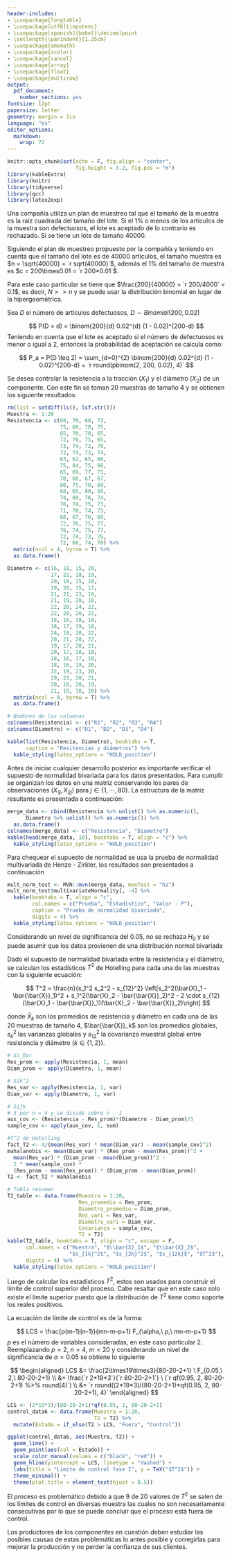 ```yaml
---
header-includes:
- \usepackage{longtable}
- \usepackage[utf8]{inputenc}
- \usepackage[spanish]{babel}\decimalpoint
- \setlength{\parindent}{1.25cm}
- \usepackage{amsmath}
- \usepackage{xcolor}
- \usepackage{cancel}
- \usepackage{array}
- \usepackage{float}
- \usepackage{multirow}
output:
  pdf_document: 
    number_sections: yes
fontsize: 12pt
papersize: letter
geometry: margin = 1in
language: "es"
editor_options: 
  markdown: 
    wrap: 72
---
```


```r
knitr::opts_chunk$set(echo = F, fig.align = "center",
                      fig.height = 3.2, fig.pos = "H")
library(kableExtra)
library(knitr)
library(tidyverse)
library(qcc)
library(latex2exp)
```

```{=tex}
\input{titlepage}
\thispagestyle{empty}
\tableofcontents
\newpage
\thispagestyle{empty}
\listoffigures
\newpage
```

```{=tex}
\pagestyle{myheadings}
\setcounter{page}{4}
```

<!-- Juanjo  -->

\section{Ejercicio 1}

Una compañía utiliza un plan de muestreo tal que el tamaño de la muestra es la raíz cuadrada del tamaño del lote. Si el 1\% o menos de los artículos de la muestra son defectuosos, el lote es aceptado de lo contrario es rechazado. Si se tiene un lote de tamaño 40000.

\subsection{Literal a)} 

Siguiendo el plan de muestreo propuesto por la compañía y teniendo en cuenta que el tamaño del lote es de 40000 artículos, el tamaño muestra es $n = \sqrt{40000} = `r sqrt(40000)`$, además el 1\% del tamaño de muestra es $c = 200\times0.01 = `r 200*0.01`$.

Para este caso particular se tiene que
$\frac{200}{40000} = `r 200/4000` < 0.1$, es decir, $N>>n$ y se puede usar la distribución binomial en lugar de la hipergeométrica.

Sea $D$ el número de artículos defectuosos, $D \sim Binomial(200, 0.02)$

$$
P(D = d) = \binom{200}{d} 0.02^{d} (1 - 0.02)^{200-d}
$$
Teniendo en cuenta que el lote es aceptado si el número de defectuosos es menor o igual a 2, entonces la probabilidad de aceptación se calcula como:

$$
P_a = P(D \leq 2) = \sum_{d=0}^{2} \binom{200}{d} 0.02^{d} (1 - 0.02)^{200-d} = `r round(pbinom(2, 200, 0.02), 4)`
$$
<!-- Gaviria -->

\section{Ejercicio 2}

\section{Ejercicio 3}

<!-- Simon -->

\section{Ejercicio 4}

\section{Ejercicio 5}

<!-- Juanjo -->

\section{Ejercicio 6}

Se desea controlar la resistencia a la tracción ($X_1$) y el diámetro
($X_2$) de un componente. Con este fin se toman 20 muestras de tamaño 4
y se obtienen los siguiente resultados:

```r
rm(list = setdiff(ls(), lsf.str()))
Muestra <- 1:20
Resistencia <- c(66, 70, 68, 72, 
                 75, 60, 70, 75, 
                 65, 70, 70, 65, 
                 72, 70, 75, 65, 
                 73, 74, 72, 70, 
                 72, 74, 73, 74, 
                 63, 62, 65, 66, 
                 75, 84, 75, 66, 
                 65, 69, 77, 71, 
                 70, 68, 67, 67, 
                 80, 75, 70, 69, 
                 68, 65, 80, 50, 
                 74, 80, 76, 74, 
                 76, 74, 75, 73, 
                 71, 70, 74, 73, 
                 68, 67, 70, 69, 
                 72, 76, 75, 77, 
                 76, 74, 75, 77, 
                 72, 74, 73, 75, 
                 72, 68, 74, 70) %>% 
  matrix(ncol = 4, byrow = T) %>% 
  as.data.frame()

Diametro <- c(16, 18, 15, 20,
              17, 22, 18, 19,
              20, 18, 15, 18,
              19, 20, 15, 17,
              21, 21, 23, 19,
              21, 19, 20, 18,
              22, 20, 24, 22,
              22, 20, 20, 22,
              18, 16, 18, 18,
              18, 17, 19, 18,
              24, 18, 20, 22,
              20, 21, 20, 22,
              19, 17, 20, 21,
              20, 17, 18, 18,
              18, 16, 17, 18,
              18, 16, 19, 20,
              22, 19, 23, 20,
              19, 23, 20, 21,
              20, 18, 20, 19,
              21, 19, 18, 20) %>% 
  matrix(ncol = 4, byrow = T) %>% 
  as.data.frame()

# Nombres de las columnas
colnames(Resistencia) <- c("R1", "R2", "R3", "R4")
colnames(Diametro) <- c("D1", "D2", "D3", "D4")

kable(list(Resistencia, Diametro), booktabs = T,
      caption = "Resitencias y diámetros") %>% 
  kable_styling(latex_options = "HOLD_position")
```

Antes de iniciar cualquier desarrollo posterior es importante verificar
el supuesto de normalidad bivariada para los datos presentados. Para
cumplir se organizan los datos en una matriz conservando los pares de
observaciones $(X_{1j}, X_{2j})$ para $j \in \{1, \cdots, 80\}$. La
estructura de la matriz resultante es presentada a continuación:

```r
merge_data <- cbind(Resistencia %>% unlist() %>% as.numeric(),
      Diametro %>% unlist() %>% as.numeric()) %>% 
  as.data.frame()
colnames(merge_data) <- c("Resistencia", "Diametro")
kable(head(merge_data, 10), booktabs = T, align = "c") %>% 
  kable_styling(latex_options = "HOLD_position")
```

Para chequear el supuesto de normalidad se usa la prueba de normalidad
multivariada de Henze - Zirkler, los resultados son presentados a
continuación

```r
mult_norm_test <- MVN::mvn(merge_data, mvnTest = "hz")
mult_norm_test$multivariateNormality[, -4] %>% 
  kable(booktabs = T, align = "c",
        col.names = c("Prueba", "Estadístico", "Valor - P"),
        caption = "Prueba de normalidad bivariada",
        digits = 4) %>% 
  kable_styling(latex_options = "HOLD_position")
```

Considerando un nivel de significancia del 0.05, no se rechaza $H_0$ y
se puede asumir que los datos provienen de una distribución normal
bivariada

\subsection{Calculo del estadístico $T^2$}

Dado el supuesto de normalidad bivariada entre la resistencia y el
diámetro, se calculan los estadísticos $T^2$ de Hotelling para cada una
de las muestras con la siguiente ecuación:

$$
T^2 = \frac{n}{s_1^2 s_2^2 - s_{12}^2} \left[s_2^2(\bar{X}_1 - \bar{\bar{X}}_1)^2 + s_1^2(\bar{X}_2 - \bar{\bar{X}}_2)^2 - 2 \cdot s_{12}(\bar{X}_1 - \bar{\bar{X}}_1)(\bar{X}_2 - \bar{\bar{X}}_2)\right]
$$

donde $\bar{X}_k$ son los promedios de resistencia y diámetro en cada
una de las 20 muestras de tamaño 4, $\bar{\bar{X}}_k$ son los promedios
globales, $s_k^2$ las varianzas globales y $s_{12}^2$ la covarianza
muestral global entre resistencia y diámetro ($k \in \{1,2\}$).

```r
# Xi_Bar
Res_prom <- apply(Resistencia, 1, mean)
Diam_prom <- apply(Diametro, 1, mean)

# Sik^2
Res_var <- apply(Resistencia, 1, var)
Diam_var <- apply(Diametro, 1, var)

# Sijk
# 3 por n = 4 y se divide sobre n - 1
aux_cov <- (Resistencia - Res_prom)*(Diametro - Diam_prom)/3
sample_cov <- apply(aux_cov, 1, sum)

#T^2 de Hotelling
fact_T2 <- 4/(mean(Res_var) * mean(Diam_var) - mean(sample_cov)^2)
mahalanobis <- mean(Diam_var) * (Res_prom - mean(Res_prom))^2 +
  mean(Res_var) * (Diam_prom - mean(Diam_prom))^2 -
  2 * mean(sample_cov) * 
  (Res_prom - mean(Res_prom)) * (Diam_prom - mean(Diam_prom))
T2 <- fact_T2 * mahalanobis

# Tabla resumen
T2_table <- data.frame(Muestra = 1:20,
                       Res_promedio = Res_prom,
                       Diametro_promedio = Diam_prom,
                       Res_vari = Res_var,
                       Diametro_vari = Diam_var,
                       Covarianza = sample_cov,
                       T2 = T2)
kable(T2_table, booktabs = T, align = "c", escape = F,
      col.names = c("Muestra", "$\\bar{X}_1$", "$\\bar{X}_2$",
                    "$s_{1k}^2$", "$s_{2k}^2$", "$s_{12k}$", "$T^2$"),
      digits = 4) %>% 
  kable_styling(latex_options = "HOLD_position")
```

\subsection{Fase I y límites de control}

Luego de calcular los estadísticos $T^2$, estos son usados para
construir el límite de control superior del proceso. Cabe resaltar que
en este caso solo existe el límite superior puesto que la distribución
de $T^2$ tiene como soporte los reales positivos.

La ecuación de límite de control es de la forma:

$$
LCS = \frac{p(m-1)(n-1)}{mn-m-p+1} F_{\alpha,\ p,\ mn-m-p+1}
$$
$p$ es el número de variables consideradas, en este caso particular 2.
Reemplazando $p=2,\ n=4,\ m=20$ y considerando un nivel de significancia
de $\alpha = 0.05$ se obtiene lo siguiente

$$
\begin{aligned}
LCS &= \frac{2\times19\times3}{80-20-2+1} \ F_{0.05,\ 2,\ 80-20-2+1} \\
&= \frac{`r 2*19*3`}{`r 80-20-2+1`} \ (`r qf(0.95, 2, 80-20-2+1) %>% round(4)`) \\
&= `r round((2*19*3)/(80-20-2+1)*qf(0.95, 2, 80-20-2+1), 4)`
\end{aligned}
$$

```r
LCS <- (2*19*3)/(80-20-2+1)*qf(0.95, 2, 80-20-2+1)
control_data6 <- data.frame(Muestra = 1:20,
                            T2 = T2) %>% 
  mutate(Estado = if_else(T2 > LCS, "Fuera", "Control"))

ggplot(control_data6, aes(Muestra, T2)) +
  geom_line() +
  geom_point(aes(col = Estado)) +
  scale_color_manual(values = c("black", "red")) +
  geom_hline(yintercept = LCS, linetype = "dashed") +
  labs(title = "Limite de control fase I", y = TeX("$T^2$")) +
  theme_minimal() +
  theme(plot.title = element_text(hjust = 0.5))
```
El proceso es problemático debido a que 9 de 20 valores de $T^2$ se
salen de los límites de control en diversas muestra las cuales no son
necesariamente consecutivas por lo que se puede concluir que el proceso
está fuera de control.

Los productores de los componentes en cuestión deben estudiar las
posibles causas de estas problemáticas lo antes posible y corregirlas
para mejorar la producción y no perder la confianza de sus clientes.









